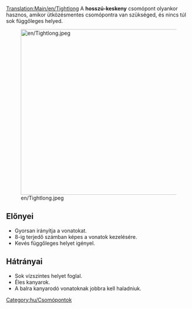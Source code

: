 [[Translation:Main/en/Tightlong]]{{hu/Csomópontmenü}}
A '''hosszú-keskeny''' csomópont olyankor hasznos, amikor ütközésmentes csomópontra van szükséged, és nincs túl sok függőleges helyed.

[[File:en/Tightlong.jpeg|thumb|450px|none]]

==Előnyei==
* Gyorsan irányítja a vonatokat.
* 8-ig terjedő számban képes a vonatok kezelésére.
* Kevés függőleges helyet igényel.

==Hátrányai==
* Sok vízszintes helyet foglal.
* Éles kanyarok.
* A balra kanyarodó vonatoknak jobbra kell haladniuk.


[[Category:hu/Csomópontok]]